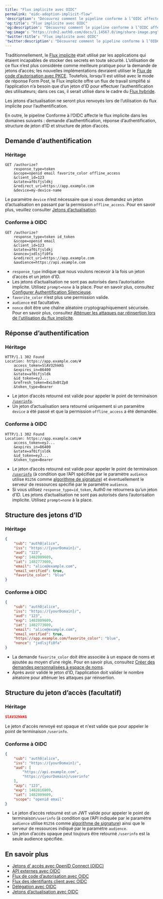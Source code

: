 ```yaml
---
title: "Flux implicite avec OIDC"
permalink: "oidc-adoption-implicit-flow"
'description': "Découvrez comment le pipeline conforme à l’OIDC affecte le flux implicite."
'og:title': "Flux implicite avec OIDC"
'og:description': "Découvrez comment le pipeline conforme à l’OIDC affecte le flux implicite."
'og:image': "https://cdn2.auth0.com/docs/1.14567.0/img/share-image.png"
'twitter:title': "Flux implicite avec OIDC"
'twitter:description': "Découvrez comment le pipeline conforme à l’OIDC affecte le flux implicite."
---
```


Traditionnellement, le [Flux implicite](/docs/docs/fr-ca/get-started/authentication-and-authorization-flow/implicit-flow-with-form-post) était utilisé par les applications qui étaient incapables de stocker des secrets en toute sécurité. L’utilisation de ce flux n’est plus considérée comme meilleure pratique pour la demande de jetons d’accès; les nouvelles implémentations devraient utiliser le [Flux de code d’autorisation avec PKCE](/docs/docs/fr-ca/get-started/authentication-and-authorization-flow/authorization-code-flow-with-pkce). Toutefois, lorsqu’il est utilisé avec le mode de réponse Form Post, le Flux implicite offre un flux de travail simplifié si l’application n’a besoin que d’un jeton d’ID pour effectuer l’authentification des utilisateurs; dans ces cas, il serait utilisé dans le cadre du [Flux hybride](/docs/docs/fr-ca/get-started/authentication-and-authorization-flow/hybrid-flow).

Les jetons d’actualisation ne seront plus renvoyés lors de l’utilisation du flux implicite pour l’authentification.

En outre, le pipeline Conforme à l’OIDC affecte le flux implicite dans les domaines suivants : demande d’authentification, réponse d’authentification, structure de jeton d’ID et structure de jeton d’accès.

## Demande d’authentification

### Héritage

``` lines
GET /authorize?
    response_type=token
    &scope=openid email favorite_color offline_access
    &client_id=123
    &state=af0ifjsldkj
    &redirect_uri=https://app.example.com
    &device=my-device-name
```

Le paramètre `device` n’est nécessaire que si vous demandez un jeton d’actualisation en passant par la permission `offline_access`. Pour en savoir plus, veuillez consulter [Jetons d’actualisation](/docs/docs/fr-ca/secure/tokens/refresh-tokens).

### Conforme à OIDC

``` lines
GET /authorize?
    response_type=token id_token
    &scope=openid email
    &client_id=123
    &state=af0ifjsldkj
    &nonce=jxdlsjfi0fa
    &redirect_uri=https://app.example.com
    &audience=https://api.example.com
```

* `response_type` indique que nous voulons recevoir à la fois un jeton d’accès et un jeton d’ID.
* Les jetons d’actualisation ne sont pas autorisés dans l’autorisation implicite. Utilisez `prompt=none` à la place. Pour en savoir plus, consultez [Configurer Authentification Silencieuse](/docs/docs/fr-ca/authenticate/login/configure-silent-authentication).
* `favorite_color` n’est plus une permission valide.
* `audience` est facultative.
* `nonce` doit être une chaîne aléatoire cryptographiquement sécurisée. Pour en savoir plus, consultez [Atténuer les attaques par réinsertion lors de l'utilisation du flux implicite](/docs/docs/fr-ca/get-started/authentication-and-authorization-flow/implicit-flow-with-form-post/mitigate-replay-attacks-when-using-the-implicit-flow).

## Réponse d’authentification

### Héritage

``` lines
HTTP/1.1 302 Found
Location: https://app.example.com/#
    access_token=SlAV32hkKG
    &expires_in=86400
    &state=af0ifjsldk
    &id_token=eyJ...
    &refresh_token=8xLOxBtZp8
    &token_type=Bearer
```

* Le jeton d’accès retourné est valide pour appeler le point de terminaison [`/userinfo`](/docs/docs/fr-ca/api/authentication#get-user-info).
* Un jeton d’actualisation sera retourné uniquement si un paramètre `device` a été passé et que la permission `offline_access` a été demandée.

### Conforme à OIDC

``` lines
HTTP/1.1 302 Found
Location: https://app.example.com/#
    access_token=eyJ...
    &expires_in=86400
    &state=af0ifjsldk
    &id_token=eyJ...
    &token_type=Bearer
```

* Le jeton d’accès retourné est valide pour appeler le point de terminaison [`/userinfo`](/docs/docs/fr-ca/api/authentication#get-user-info) (à condition que l’API spécifiée par le paramètre `audience` utilise `RS256` comme [algorithme de signature](/docs/docs/fr-ca/get-started/applications/signing-algorithms)) et éventuellement le serveur de ressources spécifié par le paramètre `audience`.
* Si vous utilisez `response_type=id_token`, Auth0 ne retournera qu’un jeton d’ID.
  Les jetons d’actualisation ne sont pas autorisés dans l’autorisation implicite. Utilisez `prompt=none` à la place.

## Structure des jetons d’ID

### Héritage

```json lines
{
    "sub": "auth0|alice",
    "iss": "https://{yourDomain}/",
    "aud": "123",
    "exp": 1482809609,
    "iat": 1482773609,
    "email": "alice@example.com",
    "email_verified": true,
    "favorite_color": "blue"
}
```

### Conforme à OIDC

```json lines
{
    "sub": "auth0|alice",
    "iss": "https://{yourDomain}/",
    "aud": "123",
    "exp": 1482809609,
    "iat": 1482773609,
    "email": "alice@example.com",
    "email_verified": true,
    "https://app.example.com/favorite_color": "blue",
    "nonce": "jxdlsjfi0fa"
}
```

* La demande `favorite_color` doit être associée à un espace de noms et ajoutée au moyen d’une règle. Pour en savoir plus, consultez [Créer des demandes personnalisées à espace de noms](/docs/docs/fr-ca/secure/tokens/json-web-tokens/create-custom-claims).
* Après avoir validé le jeton d’ID, l’application doit valider le nombre aléatoire pour atténuer les attaques par réinsertion.

## Structure du jeton d’accès (facultatif)

### Héritage

```json lines
SlAV32hkKG
```

Le jeton d'accès renvoyé est opaque et n'est valide que pour appeler le point de terminaison `/userinfo`.

### Conforme à OIDC

```json lines
{
    "sub": "auth0|alice",
    "iss": "https://{yourDomain}/",
    "aud": [
        "https://api.example.com",
        "https://{yourDomain}/userinfo"
    ],
    "azp": "123",
    "exp": 1482816809,
    "iat": 1482809609,
    "scope": "openid email"
}
```

* Le jeton d’accès retourné est un <Tooltip href="/docs/docs/fr-ca/glossary?term=json-web-token" tip="Jeton Web JSON (JWT)
Format standard de jeton d’ID (et souvent de jeton d’accès) utilisé pour représenter en toute sécurité des demandes entre deux parties." cta="Voir le glossaire">JWT</Tooltip> valide pour appeler le point de terminaison`/userinfo` (à condition que l’API indiquée par le paramètre `audience` utilise `RS256` comme [algorithme de signature](/docs/docs/fr-ca/get-started/applications/change-application-signing-algorithms)) ainsi que le serveur de ressources indiqué par le paramètre `audience`.
* Un jeton d’accès opaque peut toujours être retourné `/userinfo` est la seule <Tooltip data-tooltip-id="react-containers-DefinitionTooltip-1" tip="">audience</Tooltip> spécifiée.

## En savoir plus

* [Jetons d’ accès avec OpenID Connect (OIDC)](/docs/docs/fr-ca/authenticate/login/oidc-conformant-authentication/oidc-adoption-access-tokens)
* [API externes avec OIDC](/docs/docs/fr-ca/authenticate/login/oidc-conformant-authentication/oidc-adoption-apis)
* [Flux de code d’autorisation avec OIDC](/docs/docs/fr-ca/authenticate/login/oidc-conformant-authentication/oidc-adoption-auth-code-flow)
* [Flux des identifiants client avec OIDC](/docs/docs/fr-ca/authenticate/login/oidc-conformant-authentication/oidc-adoption-client-credentials-flow)
* [Délégation avec OIDC](/docs/docs/fr-ca/authenticate/login/oidc-conformant-authentication/oidc-adoption-delegation)
* [Jetons d’actualisation avec OIDC](/docs/docs/fr-ca/authenticate/login/oidc-conformant-authentication/oidc-adoption-refresh-tokens)